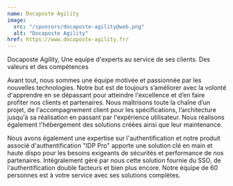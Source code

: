```yaml
---
name: Docaposte Agility
image:
  src: "/sponsors/docaposte-agility@web.png"
  alt: "Docaposte Agility"
href: https://www.docaposte-agility.fr/
---
```


Docaposte Agility, Une equipe d'experts au service de ses clients.
Des valeurs et des compétences

Avant tout, nous sommes une équipe motivée et passionnée par les nouvelles technologies.
Notre but est de toujours s’améliorer avec la volonté d'apprendre en se dépassant pour atteindre l'excellence et d’en faire profiter nos clients et partenaires.
Nous maîtrisons toute la chaîne d’un projet, de l'accompagnement client pour les spécifications, l’architecture jusqu'à sa réalisation en passant par l'expérience utilisateur.
Nous réalisons également l'hébergement des solutions créées ainsi que leur maintenance.

Nous avons également une expertise sur l'authentification et notre produit associé d'authentification "IDP Pro" apporte une solution clé en main et haute dispo
pour les besoins exigeants de sécurités et performance de nos partenaires.
Intégralement géré par nous cette solution fournie du SSO, de l'authentification double facteurs et bien plus encore.
Notre équipe de 60 personnes est à votre service avec ses solutions complètes.
